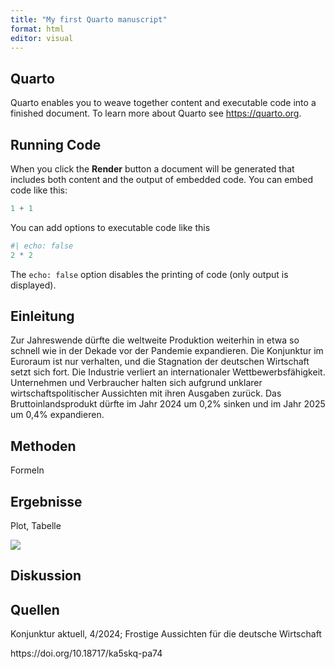 ```yaml
---
title: "My first Quarto manuscript"
format: html
editor: visual
---
```


## Quarto

Quarto enables you to weave together content and executable code into a finished document. To learn more about Quarto see <https://quarto.org>.

## Running Code

When you click the **Render** button a document will be generated that includes both content and the output of embedded code. You can embed code like this:

```r
1 + 1
```

You can add options to executable code like this

```r
#| echo: false
2 * 2
```

The `echo: false` option disables the printing of code (only output is displayed).

## Einleitung

Zur Jahreswende dürfte die weltweite Produktion weiterhin in etwa so schnell wie in der Dekade vor der Pandemie expandieren. Die Konjunktur im Euroraum ist nur verhalten, und die Stagnation der deutschen Wirtschaft setzt sich fort. Die Industrie verliert an internationaler Wettbewerbsfähigkeit. Unternehmen und Verbraucher halten sich aufgrund unklarer wirtschaftspolitischer Aussichten mit ihren Ausgaben zurück. Das Bruttoinlandsprodukt dürfte im Jahr 2024 um 0,2% sinken und im Jahr 2025 um 0,4% expandieren.

## Methoden

Formeln

## Ergebnisse

Plot, Tabelle

![](images/clipboard-1390758437.png)

## Diskussion

## Quellen

Konjunktur aktuell, 4/2024; Frostige Aussichten für die deutsche Wirtschaft

https://doi.org/10.18717/ka5skq-pa74

